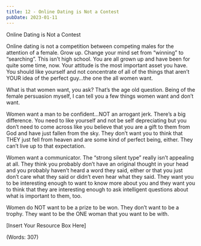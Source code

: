 ```yaml
---
title: 12 - Online Dating is Not a Contest
pubDate: 2023-01-11
---
```


Online Dating is Not a Contest


Online dating is not a competition between competing males for the attention of a female.  Grow up.  Change your mind set from “winning” to “searching”.  This isn’t high school.  You are all grown up and have been for quite some time, now.  Your attitude is the most important asset you have.  You should like yourself and not concentrate of all of the things that aren’t YOUR idea of the perfect guy…the one the all women want.  

What is that women want, you ask?  That’s the age old question.  Being of the female persuasion myself, I can tell you a few things women want and don’t want.  

Women want a man to be confident…NOT an arrogant jerk.  There’s a big difference.  You need to like yourself and not be self depreciating but you don’t need to come across like you believe that you are a gift to them from God and have just fallen from the sky.  They don’t want you to think that THEY just fell from heaven and are some kind of perfect being, either.  They can’t live up to that expectation. 

Women want a communicator. The “strong silent type” really isn’t appealing at all.   They think you probably don’t have an original thought in your head and you probably haven’t heard a word they said, either or that you just don’t care what they said or didn’t even hear what they said.  They want you to be interesting enough to want to know more about you and they want you to think that they are interesting enough to ask intelligent questions about what is important to them, too.

Women do NOT want to be a prize to be won.  They don’t want to be a trophy. They want to be the ONE woman that you want to be with. 


[Insert Your Resource Box Here]

(Words: 307)